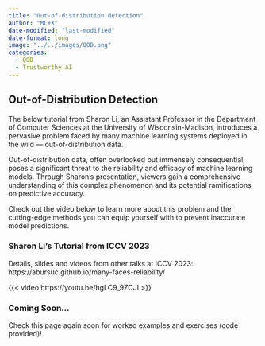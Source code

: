 ```yaml
---
title: "Out-of-distribution detection"
author: "ML+X"
date-modified: "last-modified"
date-format: long
image: "../../images/OOD.png"
categories:
  - OOD
  - Trustworthy AI
---
```

## Out-of-Distribution Detection
The below tutorial from Sharon Li, an Assistant Professor in the Department of Computer Sciences at the University of Wisconsin-Madison, introduces a pervasive problem faced by many machine learning systems deployed in the wild — out-of-distribution data.

Out-of-distribution data, often overlooked but immensely consequential, poses a significant threat to the reliability and efficacy of machine learning models. Through Sharon's presentation, viewers gain a comprehensive understanding of this complex phenomenon and its potential ramifications on predictive accuracy.

Check out the video below to learn more about this problem and the cutting-edge methods you can equip yourself with to prevent inaccurate model predictions. 

### Sharon Li's Tutorial from ICCV 2023
Details, slides and videos from other talks at ICCV 2023: https://abursuc.github.io/many-faces-reliability/

{{< video https://youtu.be/hgLC9_9ZCJI >}}

### Coming Soon...
Check this page again soon for worked examples and exercises (code provided)! 
